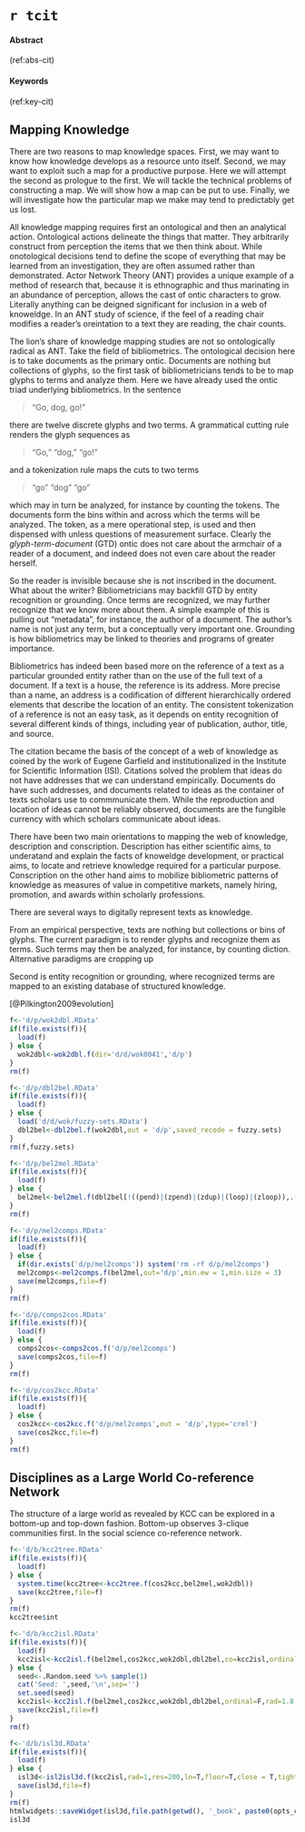 # `r tcit` {#cit}

#### Abstract {-}

(ref:abs-cit)

#### Keywords {-}

(ref:key-cit)

## Mapping Knowledge {#wok}

There are two reasons to map knowledge spaces. First, we may want to know how knowledge develops as a resource unto itself. Second, we may want to exploit such a map for a productive purpose. Here we will attempt the second as prologue to the first. We will tackle the technical problems of constructing a map. We will show how a map can be put to use. Finally, we will investigate how the particular map we make may tend to predictably get us lost.

All knowledge mapping requires first an ontological and then an analytical action. Ontological actions delineate the things that matter. They arbitrarily construct from perception the items that we then think about. While onotological decisions tend to define the scope of everything that may be learned from an investigation, they are often assumed rather than demonstrated. Actor Network Theory (ANT) provides a unique example of a method of research that, because it is ethnographic and thus marinating in an abundance of perception, allows the cast of ontic characters to grow. Literally anything can be deigned significant for inclusion in a web of knoweldge. In an ANT study of science, if the feel of a reading chair modifies a reader's oreintation to a text they are reading, the chair counts.

The lion's share of knowledge mapping studies are not so ontologically radical as ANT. Take the field of bibliometrics. The ontological decision here is to take documents as the primary ontic. Documents are nothing but collections of glyphs, so the first task of bibliometricians tends to be to map glyphs to terms and analyze them. Here we have already used the ontic triad underlying bibliometrics. In the sentence

> "Go, dog, go!"

there are twelve discrete glyphs and two terms. A grammatical cutting rule renders the glyph sequences as 

> "Go, " "dog, " "go!"

and a tokenization rule maps the cuts to two terms

> "go" "dog" "go"

 which may in turn be analyzed, for instance by counting the tokens. The documents form the bins within and across which the terms will be analyzed. The token, as a mere operational step, is used and then dispensed with unless questions of measurement surface. Clearly the *glyph-term-document* (GTD) ontic does not care about the armchair of a reader of a document, and indeed does not even care about the reader herself. <!-- An ANTy idea that is more directly adjecent to GTD is inquiry into the materiality of texts, a topic with a long history in the humanities and a much more recent history in digital analysis.  -->

So the reader is invisible because she is not inscribed in the document. What about the writer? Bibliometricians may backfill GTD by entity recognition or grounding. Once terms are recognized, we may further recognize that we know more about them. A simple example of this is pulling out "metadata", for instance, the author of a document. The author's name is not just any term, but a conceptually very important one. Grounding is how bibliometrics may be linked to theories and programs of greater importance.

Bibliometrics has indeed been based more on the reference of a text as a particular grounded entity rather than on the use of the full text of a document. If a text is a house, the reference is its address. More precise than a name, an address is a codification of different hierarchically ordered elements that describe the location of an entity. The consistent tokenization of a reference is not an easy task, as it depends on entity recognition of several different kinds of things, including year of publication, author, title, and source.

The citation became the basis of the concept of a web of knowledge as coined by the work of Eugene Garfield and institutionalized in the Institute for Scientific Information (ISI). Citations solved the problem that ideas do not have addresses that we can understand empirically. Documents do have such addresses, and documents related to ideas as the container of texts scholars use to commmunicate them. While the reproduction and location of ideas cannot be reliably observed, documents are the fungible currency with which scholars communicate about ideas. 

There have been two main orientations to mapping the web of knowledge, description and conscription. Description has either scientific aims, to underatand and explain the facts of knoweldge development, or practical aims, to locate and retrieve knowledge required for a particular purpose. Conscription on the other hand aims to mobilize bibliometric patterns of knowledge as measures of value in competitive markets, namely hiring, promotion, and awards within scholarly professions.

There are several ways to digitally represent texts as knowledge.

From an empirical perspective, texts are nothing but collections or bins of glyphs.  The current paradigm is to render glyphs and recognize them as terms. Such terms may then be analyzed, for instance, by counting diction. Alternative paradigms are cropping up

Second is entity recognition or grounding, where recognized terms are mapped to an existing database of structured knowledge.  



 [@Pilkington2009evolution]



```r
f<-'d/p/wok2dbl.RData'
if(file.exists(f)){
  load(f)
} else {
  wok2dbl<-wok2dbl.f(dir='d/d/wok0041','d/p')
}
rm(f)
```

```r
f<-'d/p/dbl2bel.RData'
if(file.exists(f)){
  load(f)
} else {
  load('d/d/wok/fuzzy-sets.RData')
  dbl2bel<-dbl2bel.f(wok2dbl,out = 'd/p',saved_recode = fuzzy.sets)
}
rm(f,fuzzy.sets)
```

```r
f<-'d/p/bel2mel.RData'
if(file.exists(f)){
  load(f)
} else {
  bel2mel<-bel2mel.f(dbl2bel[!((pend)|(zpend)|(zdup)|(loop)|(zloop)),.(ut,cr=zcr)],out='d/p')
}
rm(f)
```

```r
f<-'d/p/mel2comps.RData'
if(file.exists(f)){
  load(f)
} else {
  if(dir.exists('d/p/mel2comps')) system('rm -rf d/p/mel2comps')
  mel2comps<-mel2comps.f(bel2mel,out='d/p',min.ew = 1,min.size = 3)
  save(mel2comps,file=f)
}
rm(f)
```

```r
f<-'d/p/comps2cos.RData'
if(file.exists(f)){
  load(f)
} else {
  comps2cos<-comps2cos.f('d/p/mel2comps')
  save(comps2cos,file=f)
}
rm(f)
```

```r
f<-'d/p/cos2kcc.RData'
if(file.exists(f)){
  load(f)
} else {
  cos2kcc<-cos2kcc.f('d/p/mel2comps',out = 'd/p',type='crel') 
  save(cos2kcc,file=f)
}
rm(f)
```

## Disciplines as a Large World Co-reference Network

The structure of a large world as revealed by KCC can be explored in a bottom-up and top-down fashion. Bottom-up observes 3-clique communities first. In the social science co-reference network.

```r
f<-'d/b/kcc2tree.RData'
if(file.exists(f)){
  load(f)
} else {
  system.time(kcc2tree<-kcc2tree.f(cos2kcc,bel2mel,wok2dbl))
  save(kcc2tree,file=f)
}
rm(f)
kcc2tree$int
```

```r
f<-'d/b/kcc2isl.RData'
if(file.exists(f)){
  load(f)
  kcc2isl<-kcc2isl.f(bel2mel,cos2kcc,wok2dbl,dbl2bel,co=kcc2isl,ordinal=F,minew=1)
} else {
  seed<-.Random.seed %>% sample(1)
  cat('Seed: ',seed,'\n',sep='')
  set.seed(seed)
  kcc2isl<-kcc2isl.f(bel2mel,cos2kcc,wok2dbl,dbl2bel,ordinal=F,rad=1.8,area=1.6,nit=1e4,minew=1,res=200,hex = .01)
  save(kcc2isl,file=f)
}
rm(f)
```

```r
f<-'d/b/isl3d.RData'
if(file.exists(f)){
  load(f)
} else {
  isl3d<-isl2isl3d.f(kcc2isl,rad=1,res=200,ln=T,floor=T,close = T,tight = F,cont=F,zasp=.15,zoom=.75,pins=T,medcen = F,raise=1)
  save(isl3d,file=f)
}
rm(f)
htmlwidgets::saveWidget(isl3d,file.path(getwd(), '_book', paste0(opts_current$get('label'),'.html')),selfcontained = T,title = opts_current$get('fig.cap'))
isl3d
```

